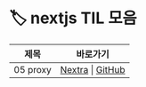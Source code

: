 
# 🏷️ nextjs TIL 모음

<LabelIcons />

| 제목 | 바로가기 |
|------|----------|
| 05 proxy | [Nextra](/til/til-2025/til-07/05-proxy) \| [GitHub](https://github.com/MinHyeok-lee1/TIL/blob/main/2025/07/05-proxy.md) |

